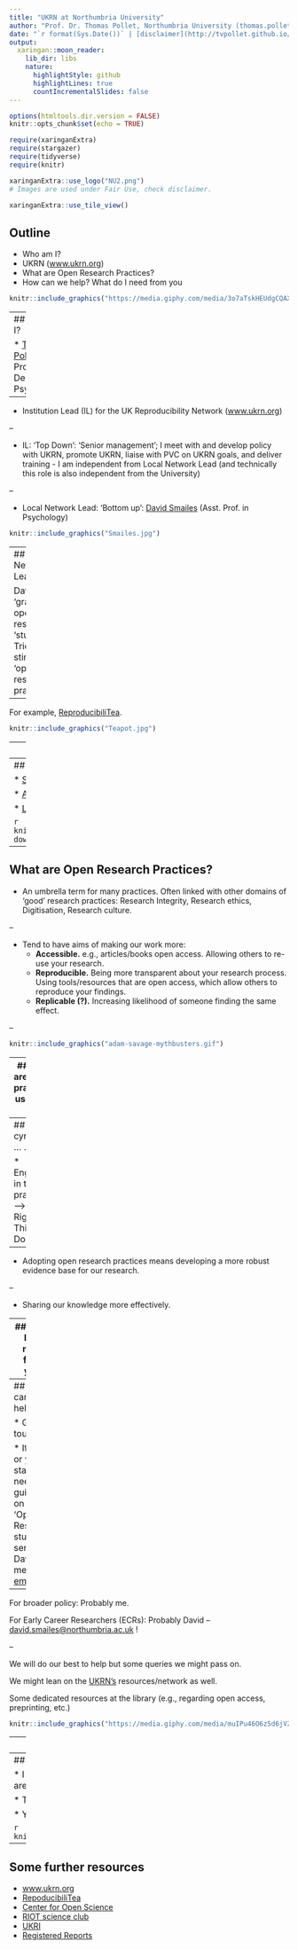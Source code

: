 ```yaml
---
title: "UKRN at Northumbria University"
author: "Prof. Dr. Thomas Pollet, Northumbria University (thomas.pollet@northumbria.ac.uk)"
date: "`r format(Sys.Date())` | [disclaimer](http://tvpollet.github.io/disclaimer)"
output:
  xaringan::moon_reader:
    lib_dir: libs
    nature:
      highlightStyle: github
      highlightLines: true
      countIncrementalSlides: false
---
```



```r
options(htmltools.dir.version = FALSE)
knitr::opts_chunk$set(echo = TRUE)
```

```r
require(xaringanExtra) 
require(stargazer)
require(tidyverse)
require(knitr)
```

```r
xaringanExtra::use_logo("NU2.png")
# Images are used under Fair Use, check disclaimer.
```

```r
xaringanExtra::use_tile_view()
```

## Outline

* Who am I?
* UKRN ([www.ukrn.org](www.ukrn.org))
* What are Open Research Practices?
* How can we help? What do I need from you


```r
knitr::include_graphics("https://media.giphy.com/media/3o7aTskHEUdgCQAXde/giphy.gif") 
```

---
## Who am I?

* [Thomas Pollet](http://tvpollet.github.io/) - Professor in Dept of Psychology.

--

* Institution Lead (IL) for the UK Reproducibility Network ([www.ukrn.org](www.ukrn.org))

--

* IL: 'Top Down': 'Senior management'; I meet with and develop policy with UKRN, promote UKRN, liaise with PVC on UKRN goals, and deliver training - I am independent from Local Network Lead (and technically this role is also independent from the University)

--

* Local Network Lead: 'Bottom up': [David Smailes](https://www.northumbria.ac.uk/about-us/our-staff/s/david-smailes/) (Asst. Prof. in Psychology)

```r
knitr::include_graphics("Smailes.jpg") 
```

---
## Local Network Lead

David does ‘grassroots’ open research 'stuff'. Tries to stimulate 'open research practices'.

--

For example, [ReproducibiliTea](https://reproducibilitea.org/).

```r
knitr::include_graphics("Teapot.jpg") 
```

---
## UKRN: Goals

"The [UK Reproducibility Network (UKRN)](www.ukrn.org) is a **national peer-led consortium** that aims to ensure the UK retains its place as a centre for world-leading research. We do this by investigating the factors that contribute to robust research, promoting training activities, and disseminating best practice. We also work collaboratively with various **external stakeholders** to ensure coordination of efforts across the sector.

We seek to understand the factors that contribute to poor research reproducibility and replicability, and develop approaches to counter these, in order to improve the trustworthiness and quality of research. These issues affect all disciplines, so we aim for broad disciplinary representation. We believe that ongoing efforts to address these issues represent an opportunity to improve our research by **reforming culture and practice.**"

--> keywords: Multidiscipline; Meta-Research; Training support; Distributed network

--> read more on [www.ukrn.org](www.ukrn.org)

---
## UKRN: structure.

* [Steering group](https://www.ukrn.org/steering-group/) chaired by Prof. Marcus Munafò

* [Advisory group](https://www.ukrn.org/advisory-board/)

* [Local and institutional memberships](https://www.ukrn.org/institutional-leads/)

```r
knitr::include_graphics("https://media.giphy.com/media/7NS9RAepPQ0HJ85qJz/giphy-downsized-large.gif") 
```

---
## What are Open Research Practices?

* An umbrella term for many practices. Often linked with other domains of 'good' research practices: Research Integrity, Research ethics, Digitisation, Research culture.

--

* Tend to have aims of making our work more:
    - **Accessible.** e.g., articles/books open access. Allowing others to re-use your research.
    - **Reproducible.** Being more transparent about your research process. Using tools/resources that are open access, which allow others to reproduce your findings.
    - **Replicable (?).** Increasing likelihood of someone finding the same effect.

--

```r
knitr::include_graphics("adam-savage-mythbusters.gif") 
```

---
## Why are these practices useful to us?

* Cynically: In everybody's self-interest everybody should engage with these.

* Open Research is the Future: More journals, funders, universities etc. will have requirements.

* Developing these practices and having a track record --> **Smart Move.**

```r
knitr::include_graphics("Cynic.gif") 
```

---
## Less cynically ... .

* Engaging in these practices --> ‘The Right Thing To Do’.

--

* Adopting open research practices means developing a more robust evidence base for our research.

--

* Sharing our knowledge more effectively.

---
## What I/we need from you.

* Identifying people with an interest in Open Research. UKRN will launch: "Train the trainer programme".

* Promotion of UKRN event on **March 29th**.

* Input (/feedback) on Open Research policy. Engagement with Research Culture survey.

```r
knitr::include_graphics("https://media.giphy.com/media/l4lRhrxMyrKUR0n9C/giphy-downsized-large.gif")
```


---
## How can we help?

* Get in touch.

* If you or your staff need guidance on any 'Open Research stuff', send David or me an [email](mailto:thomas.pollet@northumbria.ac.uk).


--

For broader policy: Probably me.

For Early Career Researchers (ECRs): Probably David -- [david.smailes@northumbria.ac.uk](mailto:david.smailes@northumbria.ac.uk) !

--

We will do our best to help but some queries we might pass on.

We might lean on the [UKRN’s](www.ukrn.org) resources/network as well.

Some dedicated resources at the library (e.g., regarding open access, preprinting, etc.)

```r
knitr::include_graphics("https://media.giphy.com/media/muIPu46O6z5d6jVZaL/giphy-downsized-large.gif")
```

---
## Any Questions?

[http://tvpollet.github.io](http://tvpollet.github.io)

These slides: [https://tvpollet.github.io/faculty_ukrn_talk/Lecture_open_science_faculty.html](https://tvpollet.github.io/faculty_ukrn_talk/Lecture_open_science_faculty.html#1)

```r
knitr::include_graphics("https://media.giphy.com/media/3ohzdRoOp1FUYbtGDu/giphy.gif")
```

---
## Acknowledgments

* I am indebted to David Smailes who provided me with a slide deck on which sections are based.

* The slides were created in [RMarkdown](https://rmarkdown.rstudio.com/) with the [xaringan](https://github.com/yihui/xaringan) package.

* You for listening!

```r
knitr::include_graphics("https://media.giphy.com/media/10avZ0rqdGFyfu/giphy.gif")
```

---
## Some further resources

* [www.ukrn.org](www.ukrn.org)
* [RepoducibiliTea](https://reproducibilitea.org/)
* [Center for Open Science](https://www.cos.io/?hsLang=en)
* [RIOT science club](https://riotscience.co.uk/about-us/)
* [UKRI](https://www.ukri.org/about-us/policies-standards-and-data/good-research-resource-hub/open-research/)
* [Registered Reports](https://www.cos.io/initiatives/registered-reports)
